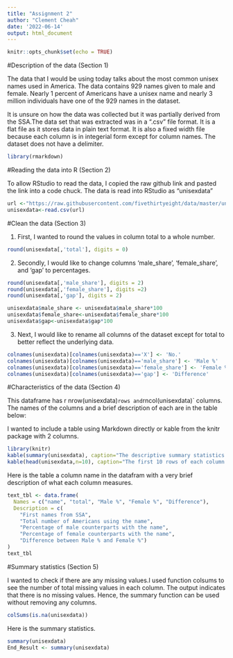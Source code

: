 ---
title: "Assignment 2"
author: "Clement Cheah"
date: '2022-06-14'
output: html_document
---

```{r setup, include=FALSE}
knitr::opts_chunk$set(echo = TRUE)
```

#Description of the data (Section 1)

The data that I would be using today talks about the most common unisex names used in America. The data contains 929 names given to male and female. Nearly 1 percent of Americans have a unisex name and nearly 3 million individuals have one of the 929 names in the dataset.

It is unsure on how the data was collected but it was partially derived from the SSA.The data set that was extracted was in a ".csv" file format. It is a flat file as it stores data in plain text format. It is also a fixed width file because each column is in integerial form except for column names. The dataset does not have a delimiter.
```{r}
library(rmarkdown)
```

#Reading the data into R (Section 2)

To allow RStudio to read the data, I copied the raw github link and pasted the link into a code chuck. The data is read into RStudio as "unisexdata"
```{r, echo=FALSE}
url <-"https://raw.githubusercontent.com/fivethirtyeight/data/master/unisex-names/unisex_names_table.csv"
unisexdata<-read.csv(url)
```


#Clean the data (Section 3)

1. First, I wanted to round the values in column total to a whole number.
```{r}
round(unisexdata[,'total'], digits = 0)
```


2. Secondly, I would like to change columns 'male_share', 'female_share', and 'gap' to percentages.

```{r}
round(unisexdata[,'male_share'], digits = 2)
round(unisexdata[,'female_share'], digits =2)
round(unisexdata[,'gap'], digits = 2)
```

```{r}
unisexdata$male_share <- unisexdata$male_share*100
unisexdata$female_share<-unisexdata$female_share*100
unisexdata$gap<-unisexdata$gap*100
```

3. Next, I would like to rename all columns of the dataset except for total to better reflect the underlying data.
```{r}
colnames(unisexdata)[colnames(unisexdata)=='X'] <- 'No.'
colnames(unisexdata)[colnames(unisexdata)=='male_share'] <- 'Male %'
colnames(unisexdata)[colnames(unisexdata)=='female_share'] <- 'Female %'
colnames(unisexdata)[colnames(unisexdata)=='gap'] <- 'Difference'
```

#Characteristics of the data (Section 4)

This dataframe has r nrow(unisexdata)` rows and `rncol(unisexdata)` columns. The names of the columns and a brief description of each are in the table below:

I wanted to include a table using Markdown directly or kable from the knitr package with 2 columns.

```{r}
library(knitr)
kable(summary(unisexdata), caption="The descriptive summary statistics of each column in the dataset")
kable(head(unisexdata,n=10), caption="The first 10 rows of each column in the dataset")
```

Here is the table a column name in the datafram with a very brief description of what each column measures.
```{r}
text_tbl <- data.frame(
  Names = c("name", "total", "Male %", "Female %", "Difference"),
  Description = c(
    "First names from SSA",
    "Total number of Americans using the name",
    "Percentage of male counterparts with the name",
    "Percentage of female counterparts with the name",
    "Difference between Male % and Female %")
)
text_tbl
```

#Summary statistics (Section 5)

I wanted to check if there are any missing values.I used function colsums to see the number of total missing values in each column. The output indicates that there is no missing values. Hence, the summary function can be used without removing any columns.

```{r}
colSums(is.na(unisexdata))
```

Here is the summary statistics.
```{r}
summary(unisexdata)
End_Result <- summary(unisexdata)
```
